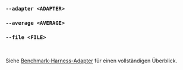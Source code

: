 ### `--adapter <ADAPTER>`
### `--average <AVERAGE>`
### `--file <FILE>`

<br />

Siehe [Benchmark-Harness-Adapter](/de/docs/explanation/adapters/) für einen vollständigen Überblick.